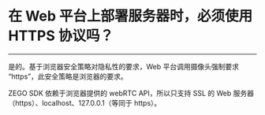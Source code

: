 # 在 Web 平台上部署服务器时，必须使用 HTTPS 协议吗？

- - -


是的。基于浏览器安全策略对隐私性的要求，Web 平台调用摄像头强制要求 “https”，此安全策略是浏览器的要求。

ZEGO SDK 依赖于浏览器提供的 webRTC API，所以只支持 SSL 的 Web 服务器（https）、localhost、127.0.0.1（等同于 https）。